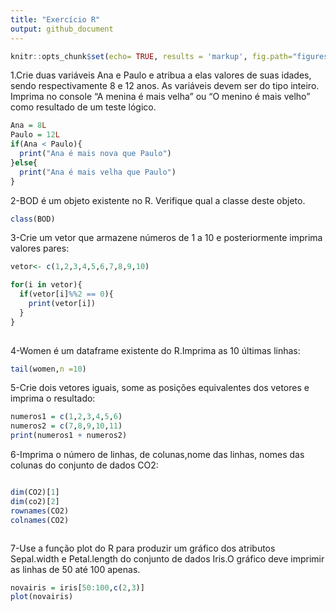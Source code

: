 ---
title: "Exercício R"
output: github_document
---
```{r}
knitr::opts_chunk$set(echo= TRUE, results = 'markup', fig.path="figures/")
```

1.Crie duas variáveis Ana e Paulo e atribua a elas valores de suas idades, sendo respectivamente 8 e 12 anos. As variáveis devem ser do tipo inteiro. Imprima no console "A menina é mais velha" ou "O menino é mais velho" como resultado de um teste lógico.
```{r}
Ana = 8L
Paulo = 12L
if(Ana < Paulo){
  print("Ana é mais nova que Paulo")
}else{
  print("Ana é mais velha que Paulo")
}
```
2-BOD é um objeto existente no R. Verifique qual a classe deste objeto.
```{r}
class(BOD)
```
3-Crie um vetor que armazene números de 1 a 10 e posteriormente imprima valores pares:
```{r}
vetor<- c(1,2,3,4,5,6,7,8,9,10)

for(i in vetor){
  if(vetor[i]%%2 == 0){
    print(vetor[i])
  }
}
  
```
4-Women é um dataframe existente do R.Imprima as 10 últimas linhas:
```{r}
tail(women,n =10)
```
5-Crie dois vetores iguais, some as posições equivalentes dos vetores e imprima o resultado:
```{r}
numeros1 = c(1,2,3,4,5,6)
numeros2 = c(7,8,9,10,11)
print(numeros1 + numeros2)
```
6-Imprima o número de linhas, de colunas,nome das linhas, nomes das colunas do conjunto de dados CO2:
```{r}

```


```{r}
dim(CO2)[1]  
dim(co2)[2]
rownames(CO2)
colnames(CO2)
```
```{r}

```

7-Use a função plot do R para produzir um gráfico dos atributos Sepal.width e Petal.length do conjunto de dados Iris.O gráfico deve imprimir as linhas de 50 até 100 apenas.
```{r}
novairis = iris[50:100,c(2,3)]
plot(novairis)
```
